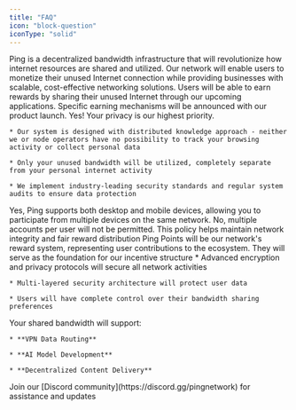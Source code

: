 ```yaml
---
title: "FAQ"
icon: "block-question"
iconType: "solid"
---
```


<AccordionGroup>
  <Accordion title="What is Ping?" defaultOpen={false}>
    Ping is a decentralized bandwidth infrastructure that will revolutionize how internet resources are shared and utilized. Our network will enable users to monetize their unused Internet connection while providing businesses with scalable, cost-effective networking solutions.
  </Accordion>

  <Accordion title="How will I earn with Ping?" defaultOpen={false}>
    Users will be able to earn rewards by sharing their unused Internet through our upcoming applications. Specific earning mechanisms will be announced with our product launch.
  </Accordion>

  <Accordion title="Is my personal information safe?" defaultOpen={false}>
    Yes! Your privacy is our highest priority.

    * Our system is designed with distributed knowledge approach - neither we or node operators have no possibility to track your browsing activity or collect personal data

    * Only your unused bandwidth will be utilized, completely separate from your personal internet activity

    * We implement industry-leading security standards and regular system audits to ensure data protection
  </Accordion>

  <Accordion title="Will I be able to use Ping on multiple devices?." defaultOpen={false}>
    Yes, Ping supports both desktop and mobile devices, allowing you to participate from multiple devices on the same network.
  </Accordion>

  <Accordion title="Can I create multiple accounts?" defaultOpen={false}>
    No, multiple accounts per user will not be permitted. This policy helps maintain network integrity and fair reward distribution
  </Accordion>

  <Accordion title="What are Ping Points?" defaultOpen={false}>
    Ping Points will be our network's reward system, representing user contributions to the ecosystem. They will serve as the foundation for our incentive structure
  </Accordion>

  <Accordion title="How will Ping protect my privacy?" defaultOpen={false}>
    * Advanced encryption and privacy protocols will secure all network activities

    * Multi-layered security architecture will protect user data

    * Users will have complete control over their bandwidth sharing preferences
  </Accordion>

  <Accordion title="How will Ping utilize my bandwidth?" defaultOpen={false}>
    Your shared bandwidth will support:

    * **VPN Data Routing**

    * **AI Model Development**

    * **Decentralized Content Delivery**
  </Accordion>

  <Accordion title="Where can I get support?" defaultOpen={false}>
    Join our [Discord community](https://discord.gg/pingnetwork) for assistance and updates
  </Accordion>
</AccordionGroup>

###